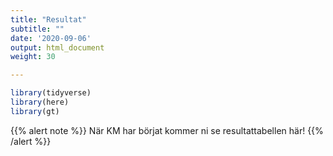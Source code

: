 ```yaml
---
title: "Resultat"
subtitle: ""
date: '2020-09-06'
output: html_document
weight: 30

---
```


```r
library(tidyverse)
library(here)
library(gt)
```

{{% alert note %}}
När KM har börjat kommer ni se resultattabellen här!
{{% /alert %}}
